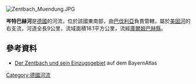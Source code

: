 {{Onesource|time=2020-12-19T08:12:34+00:00}}
[[Image:Zentbach_Muendung.JPG|right]]
{{Coord|50|6|29.3|N|11|20|24.6|E|display=title}}

'''岑特巴赫河'''是[[德國|德國]]的河流，位於該國東南部，由[[巴伐利亞|巴伐利亞]]負責管轄，屬於[[美因河|美因河]]的右支流，河道全長9公里，流域面積18.1平方公里，流經[[庫爾姆巴赫縣|庫爾姆巴赫縣]]。

==參考資料==
* [http://geoportal.bayern.de/bayernatlas/default?lon=4453919.0&lat=5555515.5&zoom=8&base=951 Der Zentbach und sein Einzugsgebiet] auf dem BayernAtlas

{{Germany-geo-stub}}
[[Category:德國河流|Category:德國河流]]